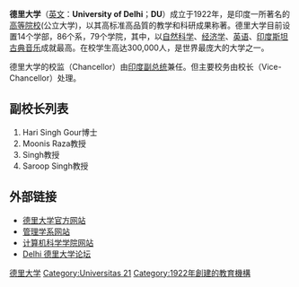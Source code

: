 {{University
| name = 德里大学<br />University of Delhi
| native_name = 
| latin_name = 
| image = [[File:Delhi_University's_official_logo.png|德里大学校徽]]
| motto = निष्ठा धति: सत्यम्
| established = 1922年
| type = 公立
| endowment = 
| faculty = 
| president = {{tsl|en|Vice President of India|印度副总统}}
| students = 300,000
| undergrad = 
| postgrad = 
| doctoral = 
| city = [[新德里|新德里]]
| state = 
| country = [[印度|印度]]
| campus = 市区
| mascot = 
| religion = 
| affiliations = 
| footnotes = 
| website = [http://www.du.ac.in www.du.ac.in]
| address = 
| telephone = 
| colors = 
| logo = 
}}

'''德里大学'''（[[英文|英文]]：'''University of Delhi'''；'''DU'''）成立于1922年，是印度一所著名的[[高等院校|高等院校]](公立大学)，以其高标准高品質的教学和科研成果称著。德里大学目前设置14个学部，86个系，79个学院，其中，以[[自然科学|自然科学]]、[[经济学|经济学]]、[[英语|英语]]、[[印度斯坦语|印度斯坦]][[古典音乐|古典音乐]]成就最高。在校学生高达300,000人，是世界最庞大的大学之一。

德里大学的校监（Chancellor）由[[印度副总统|印度副总统]]兼任。但主要校务由校长（Vice-Chancellor）处理。

== 副校长列表 ==

# Hari Singh Gour博士
# Moonis Raza教授
# Singh教授
# Saroop Singh教授

== 外部链接 ==
* [http://www.du.ac.in/ 德里大学官方网站] {{Wayback|url=http://www.du.ac.in/ |date=20090206121134 }}
* [http://www.fms.edu/ 管理学系网站] {{Wayback|url=http://www.fms.edu/ |date=20210122122100 }}
* [http://cs.du.ac.in/ 计算机科学学院网站] {{Wayback|url=http://cs.du.ac.in/ |date=20020924130100 }}
* [https://web.archive.org/web/20181019234508/http://dutalk.net/ Delhi 德里大学论坛]

{{Universitas 21}}
{{Univ-stub}}

[[Category:德里大学|]]
[[Category:Universitas_21|Category:Universitas 21]]
[[Category:1922年創建的教育機構|Category:1922年創建的教育機構]]